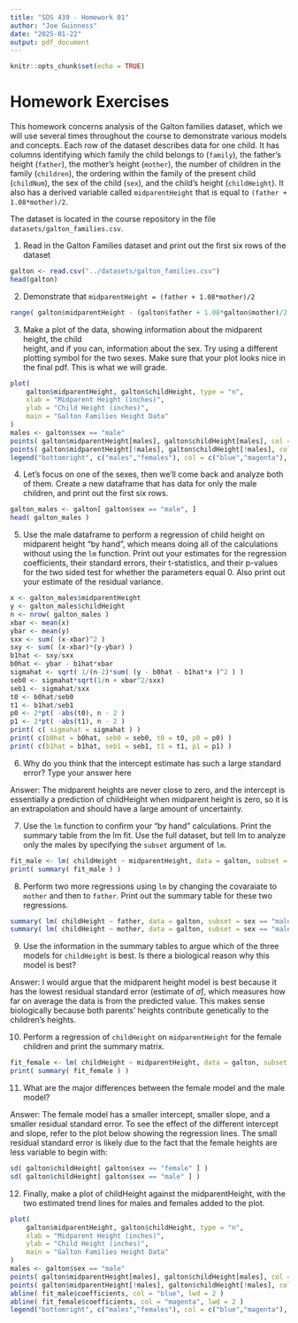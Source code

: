 ```yaml
---
title: "SDS 439 - Homework 01"
author: "Joe Guinness"
date: "2025-01-22"
output: pdf_document
---
```


```r
knitr::opts_chunk$set(echo = TRUE)
```

# Homework Exercises

This homework concerns analysis of the Galton families dataset, which we will use
several times throughout the course to demonstrate various models and concepts.
Each row of the dataset describes data for one child. It has columns identifying
which family the child belongs to (`family`), the father's height (`father`), the mother's height (`mother`), the number of children in the family (`children`), the ordering within the family of the present child (`childNum`), the sex of the child (`sex`), and the child's height (`childHeight`). It also has a derived variable called `midparentHeight` that
is equal to `(father + 1.08*mother)/2`.

The dataset is located in the course repository in the file `datasets/galton_families.csv`.

1. Read in the Galton Families dataset and print out the first six rows of the dataset

```r
galton <- read.csv("../datasets/galton_families.csv")
head(galton)
```

2. Demonstrate that `midparentHeight = (father + 1.08*mother)/2`

```r
range( galton$midparentHeight - (galton$father + 1.08*galton$mother)/2 )
```

3. Make a plot of the data, showing information about the midparent height, the child   
   height, and if you can, information about the sex. Try using a different plotting symbol 
   for the two sexes. Make sure that your plot looks nice in the final pdf. This is what
   we will grade.

```r
plot( 
    galton$midparentHeight, galton$childHeight, type = "n",
    xlab = "Midparent Height (inches)",
    ylab = "Child Height (inches)",
    main = "Galton Families Height Data"
)
males <- galton$sex == "male"
points( galton$midparentHeight[males], galton$childHeight[males], col = "blue" )
points( galton$midparentHeight[!males], galton$childHeight[!males], col = "magenta" )
legend("bottomright", c("males","females"), col = c("blue","magenta"), pch = 1 )
```

4. Let's focus on one of the sexes, then we'll come back and analyze both of them.
   Create a new dataframe that has data for only the male children, and print out
   the first six rows.
```r
galton_males <- galton[ galton$sex == "male", ]
head( galton_males )
```

5. Use the male dataframe to perform a regression of child height on midparent height "by 
hand", which means doing all of the calculations without using the `lm` function.
Print out your estimates for the regression coefficients, their standard errors,
their t-statistics, and their p-values for the two sided test for whether the parameters equal 0. Also print out your estimate of the
residual variance.

```r
x <- galton_males$midparentHeight
y <- galton_males$childHeight
n <- nrow( galton_males )
xbar <- mean(x)
ybar <- mean(y)
sxx <- sum( (x-xbar)^2 )
sxy <- sum( (x-xbar)*(y-ybar) )
b1hat <- sxy/sxx
b0hat <- ybar - b1hat*xbar
sigmahat <- sqrt( 1/(n-2)*sum( (y - b0hat - b1hat*x )^2 ) )
seb0 <- sigmahat*sqrt(1/n + xbar^2/sxx)
seb1 <- sigmahat/sxx
t0 <- b0hat/seb0
t1 <- b1hat/seb1
p0 <- 2*pt( -abs(t0), n - 2 )
p1 <- 2*pt( -abs(t1), n - 2 )
print( c( sigmahat = sigmahat ) )
print( c(b0hat = b0hat, seb0 = seb0, t0 = t0, p0 = p0) )
print( c(b1hat = b1hat, seb1 = seb1, t1 = t1, p1 = p1) )
```

6. Why do you think that the intercept estimate has such a large standard error?
Type your answer here

Answer: The midparent heights are never close to zero, and the intercept
is essentially a prediction of childHeight when midparent height is zero,
so it is an extrapolation and should have a large amount of uncertainty.



7. Use the `lm` function to confirm your "by hand" calculations. Print the 
summary table from the lm fit. Use the full dataset, but tell lm to 
analyze only the males by specifying the `subset` argument of `lm`.

```r
fit_male <- lm( childHeight ~ midparentHeight, data = galton, subset = sex == "male" )
print( summary( fit_male ) )
```

8. Perform two more regressions using `lm` by changing the covaraiate to `mother` and
then to `father`. Print out the summary table for these two regressions.

```r
summary( lm( childHeight ~ father, data = galton, subset = sex == "male" ) )
summary( lm( childHeight ~ mother, data = galton, subset = sex == "male" ) )
```

9. Use the information in the summary tables to argue which of the three models
for `childHeight` is best. Is there a biological reason why this model is best?

Answer: I would argue that the midparent height model is best because it has
the lowest residual standard error (estimate of $\widehat{\sigma}$), which
measures how far on average the data is from the predicted value. This makes
sense biologically because both parents' heights contribute genetically
to the children's heights.


10. Perform a regression of `childHeight` on `midparentHeight` for the female children
and print the summary matrix.

```r
fit_female <- lm( childHeight ~ midparentHeight, data = galton, subset = sex == "female" )
print( summary( fit_female ) )
```

11. What are the major differences between the female model and the male model?

Answer: The female model has a smaller intercept, smaller slope, and a smaller
residual standard error. To see the effect of the different intercept and slope,
refer to the plot below showing the regression lines. The small residual standard
error is likely due to the fact that the female heights are less variable to
begin with:

```r
sd( galton$childHeight[ galton$sex == "female" ] )
sd( galton$childHeight[ galton$sex == "male" ] )
```

12. Finally, make a plot of childHeight against the midparentHeight, with the
two estimated trend lines for males and females added to the plot.

```r
plot( 
    galton$midparentHeight, galton$childHeight, type = "n",
    xlab = "Midparent Height (inches)",
    ylab = "Child Height (inches)",
    main = "Galton Families Height Data"
)
males <- galton$sex == "male"
points( galton$midparentHeight[males], galton$childHeight[males], col = "blue" )
points( galton$midparentHeight[!males], galton$childHeight[!males], col = "magenta" )
abline( fit_male$coefficients, col = "blue", lwd = 2 )
abline( fit_female$coefficients, col = "magenta", lwd = 2 )
legend("bottomright", c("males","females"), col = c("blue","magenta"), pch = 1 )
```